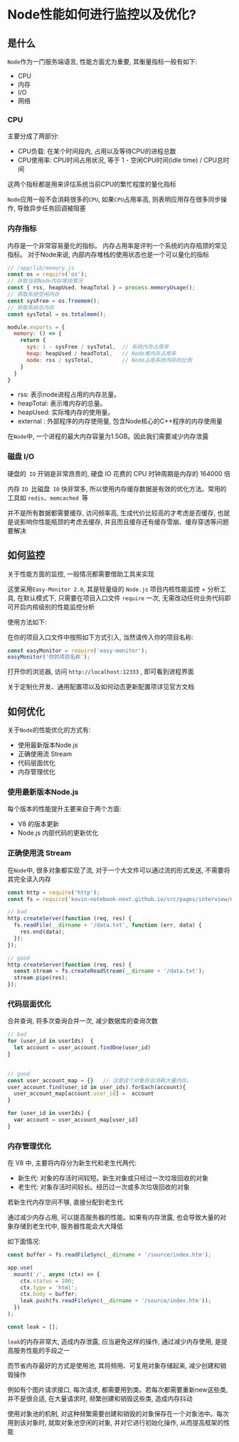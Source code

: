# Node性能如何进行监控以及优化? 

## 是什么

`Node`作为一门服务端语言, 性能方面尤为重要, 其衡量指标一般有如下: 

- CPU
- 内存
- I/O
- 网络

### CPU

主要分成了两部分: 

- CPU负载: 在某个时间段内, 占用以及等待CPU的进程总数
- CPU使用率: CPU时间占用状况, 等于 1 - 空闲CPU时间(idle time) / CPU总时间

这两个指标都是用来评估系统当前CPU的繁忙程度的量化指标

`Node`应用一般不会消耗很多的`CPU`, 如果`CPU`占用率高, 则表明应用存在很多同步操作, 导致异步任务回调被阻塞

### 内存指标

内存是一个非常容易量化的指标。 内存占用率是评判一个系统的内存瓶颈的常见指标。 对于Node来说, 内部内存堆栈的使用状态也是一个可以量化的指标

```js showLineNumbers copy
// /app/lib/memory.js
const os = require('os');
// 获取当前Node内存堆栈情况
const { rss, heapUsed, heapTotal } = process.memoryUsage();
// 获取系统空闲内存
const sysFree = os.freemem();
// 获取系统总内存
const sysTotal = os.totalmem();

module.exports = {
  memory: () => {
    return {
      sys: 1 - sysFree / sysTotal,  // 系统内存占用率
      heap: heapUsed / headTotal,   // Node堆内存占用率
      node: rss / sysTotal,         // Node占用系统内存的比例
    }
  }
}
```

- rss: 表示node进程占用的内存总量。
- heapTotal: 表示堆内存的总量。
- heapUsed: 实际堆内存的使用量。
- external : 外部程序的内存使用量, 包含Node核心的C++程序的内存使用量

在`Node`中, 一个进程的最大内存容量为1.5GB。因此我们需要减少内存泄露

### 磁盘 I/O

硬盘的` IO` 开销是非常昂贵的, 硬盘 IO 花费的 CPU 时钟周期是内存的 164000 倍

内存 `IO `比磁盘` IO` 快非常多, 所以使用内存缓存数据是有效的优化方法。常用的工具如 `redis`、`memcached `等

并不是所有数据都需要缓存, 访问频率高, 生成代价比较高的才考虑是否缓存, 也就是说影响你性能瓶颈的考虑去缓存, 并且而且缓存还有缓存雪崩、缓存穿透等问题要解决

## 如何监控

关于性能方面的监控, 一般情况都需要借助工具来实现

这里采用`Easy-Monitor 2.0`, 其是轻量级的 `Node.js` 项目内核性能监控 + 分析工具, 在默认模式下, 只需要在项目入口文件 `require` 一次, 无需改动任何业务代码即可开启内核级别的性能监控分析

使用方法如下: 

在你的项目入口文件中按照如下方式引入, 当然请传入你的项目名称: 

```js showLineNumbers copy
const easyMonitor = require('easy-monitor');
easyMonitor('你的项目名称');
```

打开你的浏览器, 访问 `http://localhost:12333` , 即可看到进程界面

关于定制化开发、通用配置项以及如何动态更新配置项详见官方文档

## 如何优化

关于`Node`的性能优化的方式有: 

- 使用最新版本Node.js
- 正确使用流 Stream
- 代码层面优化
- 内存管理优化

### 使用最新版本Node.js

每个版本的性能提升主要来自于两个方面: 

- V8 的版本更新
- Node.js 内部代码的更新优化

### 正确使用流 Stream

在`Node`中, 很多对象都实现了流, 对于一个大文件可以通过流的形式发送, 不需要将其完全读入内存

```js showLineNumbers copy
const http = require('http');
const fs = require('kevin-notebook-next.github.io/src/pages/interview/nodejs/fs.mdx');

// bad
http.createServer(function (req, res) {
  fs.readFile(__dirname + '/data.txt', function (err, data) {
    res.end(data);
  });
});

// good
http.createServer(function (req, res) {
  const stream = fs.createReadStream(__dirname + '/data.txt');
  stream.pipe(res);
});
```

### 代码层面优化

合并查询, 将多次查询合并一次, 减少数据库的查询次数

```js showLineNumbers copy
// bad
for (user_id in userIds)  {
  let account = user_account.findOne(user_id)
}
     

// good
const user_account_map = {}   // 注意这个对象将会消耗大量内存。
user_account.find(user_id in user_ids).forEach(account){
  user_account_map[account.user_id] =  account
}

for (user_id in userIds) {
  var account = user_account_map[user_id]
}
```

### 内存管理优化

在 V8 中, 主要将内存分为新生代和老生代两代: 

- 新生代: 对象的存活时间较短。新生对象或只经过一次垃圾回收的对象
- 老生代: 对象存活时间较长。经历过一次或多次垃圾回收的对象

若新生代内存空间不够, 直接分配到老生代

通过减少内存占用, 可以提高服务器的性能。如果有内存泄露, 也会导致大量的对象存储到老生代中, 服务器性能会大大降低

如下面情况: 

```js showLineNumbers copy
const buffer = fs.readFileSync(__dirname + '/source/index.htm');

app.use(
  mount('/', async (ctx) => {
    ctx.status = 200;
    ctx.type = 'html';
    ctx.body = buffer;
    leak.push(fs.readFileSync(__dirname + '/source/index.htm'));
  })
);

const leak = [];
```

`leak`的内存非常大, 造成内存泄露, 应当避免这样的操作, 通过减少内存使用, 是提高服务性能的手段之一

而节省内存最好的方式是使用池, 其将频用、可复用对象存储起来, 减少创建和销毁操作

例如有个图片请求接口, 每次请求, 都需要用到类。若每次都需要重新new这些类, 并不是很合适, 在大量请求时, 频繁创建和销毁这些类, 造成内存抖动

使用对象池的机制, 对这种频繁需要创建和销毁的对象保存在一个对象池中。每次用到该对象时, 就取对象池空闲的对象, 并对它进行初始化操作, 从而提高框架的性能

